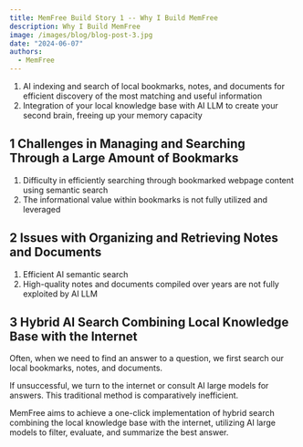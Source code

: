 ```yaml
---
title: MemFree Build Story 1 -- Why I Build MemFree
description: Why I Build MemFree
image: /images/blog/blog-post-3.jpg
date: "2024-06-07"
authors:
  - MemFree
---
```


1. AI indexing and search of local bookmarks, notes, and documents for efficient discovery of the most matching and useful information
2. Integration of your local knowledge base with AI LLM to create your second brain, freeing up your memory capacity

## 1 Challenges in Managing and Searching Through a Large Amount of Bookmarks

1. Difficulty in efficiently searching through bookmarked webpage content using semantic search
2. The informational value within bookmarks is not fully utilized and leveraged

## 2 Issues with Organizing and Retrieving Notes and Documents

1. Efficient AI semantic search
2. High-quality notes and documents compiled over years are not fully exploited by AI LLM

## 3 Hybrid AI Search Combining Local Knowledge Base with the Internet

Often, when we need to find an answer to a question, we first search our local bookmarks, notes, and documents. 

If unsuccessful, we turn to the internet or consult AI large models for answers. This traditional method is comparatively inefficient. 

MemFree aims to achieve a one-click implementation of hybrid search combining the local knowledge base with the internet, utilizing AI large models to filter, evaluate, and summarize the best answer.